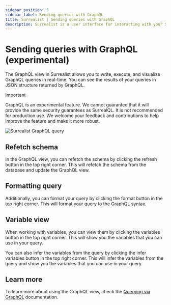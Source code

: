 ```yaml
---
sidebar_position: 5
sidebar_label: Sending queries with GraphQL
title: Surrealist | Sending queries with GraphQL
description: Surrealist is a user interface for interacting with your SurrealDB database visually. It enables you to seamlessly connect to any SurrealDB instance, allowing you to execute queries, explore your tables, design your schemas, and much more.
---
```



# Sending queries with GraphQL (experimental)

The GraphQL view in Surrealist allows you to write, execute, and visualize GraphQL queries in real-time. You can see the results of your queries in JSON structure returned by GraphQL.

> [!IMPORTANT]
> GraphQL is an experimental feature. We cannot guarantee that it will provide the same security guarantees as SurrealQL. It is not recommended for production use. We welcome your feedback and contributions to help improve the feature and make it more robust.


<Image
  alt="Surrealist GraphQL query"
  src={ImageQuering}
/>


## Refetch schema

In the GraphQL view, you can refetch the schema by clicking the refresh button in the top right corner. This will refetch the schema from the database and update the GraphQL view.


## Formatting query

Additionally, you can format your query by clicking the format button in the top right corner. This will format your query to the GraphQL syntax.


## Variable view

When working with variables, you can view them by clicking the variables button in the top right corner. This will show you the variables that you can use in your query.

You can also infer the variables from the query by clicking the infer variables button in the top right corner. This will infer the variables from the query and show you the variables that you can use in your query.


## Learn more

To learn more about using the GraphQL view, check the [Querying via GraphQL](/docs/surrealdb/querying/graphql/surrealist) documentation.
